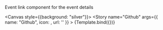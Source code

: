
<Meta title="atoms/EventLink" component={EventLink}/>


Event link component for the event details

<Canvas style={{background: "silver"}}>
    <Story
        name="Github"
        args={{
            name: "Github",
            icon: <Github width={20} height={20}/>,
            url: ''
        }}
    >
        {Template.bind({})}
    </Story>
</Canvas>